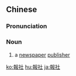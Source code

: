 {{also|报社}}
==Chinese==
{{zh-forms|s=报社}}

===Pronunciation===
{{zh-pron
|m=bàoshè
|c=bou3 se5
|mn=pò-siā
|cat=n
}}

===Noun===
{{zh-noun}}

# a [[newspaper]] [[publisher]]

[[ko:報社]]
[[hu:報社]]
[[ja:報社]]